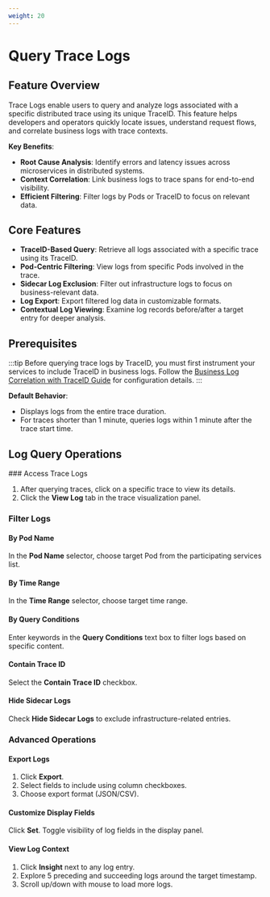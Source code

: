 ```yaml
---
weight: 20
---
```


# Query Trace Logs

## Feature Overview

Trace Logs enable users to query and analyze logs associated with a specific distributed trace using its unique TraceID. This feature helps developers and operators quickly locate issues, understand request flows, and correlate business logs with trace contexts.

**Key Benefits**:
- **Root Cause Analysis**: Identify errors and latency issues across microservices in distributed systems.
- **Context Correlation**: Link business logs to trace spans for end-to-end visibility.
- **Efficient Filtering**: Filter logs by Pods or TraceID to focus on relevant data.

## Core Features

- **TraceID-Based Query**: Retrieve all logs associated with a specific trace using its TraceID.
- **Pod-Centric Filtering**: View logs from specific Pods involved in the trace.
- **Sidecar Log Exclusion**: Filter out infrastructure logs to focus on business-relevant data.
- **Log Export**: Export filtered log data in customizable formats.
- **Contextual Log Viewing**: Examine log records before/after a target entry for deeper analysis.

## Prerequisites

:::tip
Before querying trace logs by TraceID, you must first instrument your services to include TraceID in business logs. Follow the [Business Log Correlation with TraceID Guide](../how_to/log_with_traceid.md) for configuration details.
:::

**Default Behavior**:
- Displays logs from the entire trace duration.
- For traces shorter than 1 minute, queries logs within 1 minute after the trace start time.

## Log Query Operations

<Steps>
  ### Access Trace Logs
  
  1. After querying traces, click on a specific trace to view its details.
  2. Click the **View Log** tab in the trace visualization panel.

  ### Filter Logs
  
  #### By Pod Name
  In the **Pod Name** selector, choose target Pod from the participating services list.
  
  #### By Time Range
  In the **Time Range** selector, choose target time range.

  #### By Query Conditions
  Enter keywords in the **Query Conditions** text box to filter logs based on specific content.

  #### Contain Trace ID
  Select the **Contain Trace ID** checkbox.

  #### Hide Sidecar Logs
  Check **Hide Sidecar Logs** to exclude infrastructure-related entries.

  ### Advanced Operations
  
  #### Export Logs
  1. Click **Export**.
  2. Select fields to include using column checkboxes.
  3. Choose export format (JSON/CSV).

  #### Customize Display Fields
  Click **Set**.
  Toggle visibility of log fields in the display panel.

  #### View Log Context
  1. Click **Insight** next to any log entry.
  2. Explore 5 preceding and succeeding logs around the target timestamp.
  3. Scroll up/down with mouse to load more logs.
</Steps>
